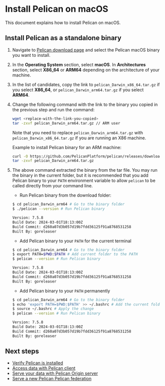 # Install Pelican on macOS

This document explains how to install Pelican on macOS.

## Install Pelican as a standalone binary

1. Navigate to [Pelican download page](../install.mdx) and select the Pelican macOS binary you want to install.

2. In the **Operating System** section, select **macOS**. In **Architectures** section, select **X86_64** or **ARM64** depending on the architecture of your machine.

3. In the list of candidates, copy the link to `pelican_Darwin_x86_64.tar.gz` if you select **X86_64**, or `pelican_Darwin_arm64.tar.gz` if you select **ARM64**.

4. Change the following command with the link to the binary you copied in the previous step and run the command:

    ```bash
    wget <replace-with-the-link-you-copied>
    tar -zxvf pelican_Darwin_arm64.tar.gz // ARM user
    ```

    Note that you need to replace `pelican_Darwin_arm64.tar.gz` with `pelican_Darwin_x86_64.tar.gz` if you are running an X86 machine.

    Example to install Pelican binary for an ARM machine:

    ```bash
    curl -O https://github.com/PelicanPlatform/pelican/releases/download/v7.5.8/pelican_Darwin_arm64.tar.gz
    tar -zxvf pelican_Darwin_arm64.tar.gz
    ```

5. The above command extracted the binary from the tar file. You may run the binary in the current folder, but it is recommended that you add Pelican binary to your `PATH` environment variable to allow `pelican` to be called directly from your command line.

    * Run Pelican binary from the download folder:

    ```bash
    $ cd pelican_Darwin_arm64 # Go to the binary folder
    $ ./pelican --version # Run Pelican binary

    Version: 7.5.8
    Build Date: 2024-03-01T18:13:00Z
    Build Commit: d260a07d3b057d19b7fdd36125f91a8768531258
    Built By: goreleaser
    ```

    * Add Pelican binary to your `PATH` for the current terminal

    ```bash
    $ cd pelican_Darwin_arm64 # Go to the binary folder
    $ export PATH=$PWD:$PATH # Add current folder to the PATH
    $ pelican --version # Run Pelican binary

    Version: 7.5.8
    Build Date: 2024-03-01T18:13:00Z
    Build Commit: d260a07d3b057d19b7fdd36125f91a8768531258
    Built By: goreleaser
    ```

    * Add Pelican binary to your `PATH` permanently

    ```bash
    $ cd pelican_Darwin_arm64 # Go to the binary folder
    $ echo 'export PATH=$PWD:$PATH' >> ~/.bashrc # Add the current folder to your .bashrc file
    $ source ~/.bashrc # Apply the change
    $ pelican --version # Run Pelican binary

    Version: 7.5.8
    Build Date: 2024-03-01T18:13:00Z
    Build Commit: d260a07d3b057d19b7fdd36125f91a8768531258
    Built By: goreleaser
    ```

## Next steps

* [Verify Pelican is installed](../install.mdx#verify-pelican-is-installed)
* [Access data with Pelican client](../client-usage.mdx)
* [Serve your data with Pelican Origin server](../serving_an_origin.mdx)
* [Serve a new Pelican Pelican federation](../serving_a_federation.mdx)
